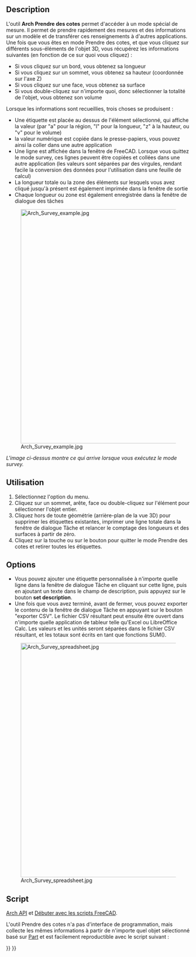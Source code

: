 <languages/>

{{Docnav/fr
|[[Arch_ToggleSubs/fr|Bascule des sous composants]]
|[[BIM_Diff/fr|Comparateur d'IFC]]
|[[BIM_Workbench/fr|Atelier BIM]]
|IconL=Arch_ToggleSubs.svg
|IconR=BIM_Diff.svg
|IconC=Workbench_BIM.svg
}}

{{GuiCommand/fr
|Name=Arch Survey
|Name/fr=Arch Prendre des cotes
|MenuLocation=Utilitaires → Prendre des cotes
|Workbenches=[[BIM_Workbench/fr|BIM]]
|SeeAlso=[[Macro_FCInfo/fr|Macro FCInfo]], [[Macro_SimpleProperties/fr|Macro SimpleProperties]]
}}

==Description==

L'outil '''Arch Prendre des cotes''' permet d'accéder à un mode spécial de mesure. Il permet de prendre rapidement des mesures et des informations sur un modèle et de transférer ces renseignements à d'autres applications. Une fois que vous êtes en mode Prendre des cotes, et que vous cliquez sur différents sous-éléments de l'objet 3D, vous récupérez les informations suivantes (en fonction de ce sur quoi vous cliquez) :

* Si vous cliquez sur un bord, vous obtenez sa longueur 
* Si vous cliquez sur un sommet, vous obtenez sa hauteur (coordonnée sur l'axe Z) 
* Si vous cliquez sur une face, vous obtenez sa surface 
* Si vous double-cliquez sur n'importe quoi, donc sélectionner la totalité de l'objet, vous obtenez son volume

Lorsque les informations sont recueillies, trois choses se produisent :

* Une étiquette est placée au dessus de l'élément sélectionné, qui affiche la valeur (par "a" pour la région, "l" pour la longueur, "z" à la hauteur, ou "v" pour le volume)
* la valeur numérique est copiée dans le presse-papiers, vous pouvez ainsi la coller dans une autre application
* Une ligne est affichée dans la fenêtre de FreeCAD. Lorsque vous quittez le mode survey, ces lignes peuvent être copiées et collées dans une autre application (les valeurs sont séparées par des virgules, rendant facile la conversion des données pour l'utilisation dans une feuille de calcul)
* La longueur totale ou la zone des éléments sur lesquels vous avez cliqué jusqu'à présent est également imprimée dans la fenêtre de sortie
* Chaque longueur ou zone est également enregistrée dans la fenêtre de dialogue des tâches

[[Image:Arch Survey example.jpg|640px]]

''L'image ci-dessus montre ce qui arrive lorsque vous exécutez le mode survey.''

<span id="Usage"></span>
==Utilisation==

# Sélectionnez l'option {{MenuCommand|Utilitaires → [[Image:Arch_Survey.svg|16px]] Prendre des cotes}} du menu.
# Cliquez sur un sommet, arête, face ou double-cliquez sur l'élément pour sélectionner l'objet entier.
# Cliquez hors de toute géométrie (arrière-plan de la vue 3D) pour supprimer les étiquettes existantes, imprimer une ligne totale dans la fenêtre de dialogue Tâche et relancer le comptage des longueurs et des surfaces à partir de zéro.
# Cliquez sur la touche {{KEY|Échap}} ou sur le bouton {{Button|Fermer}} pour quitter le mode Prendre des cotes et retirer toutes les étiquettes.

==Options==

* Vous pouvez ajouter une étiquette personnalisée à n'importe quelle ligne dans la fenêtre de dialogue Tâche en cliquant sur cette ligne, puis en ajoutant un texte dans le champ de description, puis appuyez sur le bouton '''set description'''.
* Une fois que vous avez terminé, avant de fermer, vous pouvez exporter le contenu de la fenêtre de dialogue Tâche en appuyant sur le bouton "exporter CSV". Le fichier CSV résultant peut ensuite être ouvert dans n'importe quelle application de tableur telle qu'Excel ou LibreOffice Calc. Les valeurs et les unités seront séparées dans le fichier CSV résultant, et les totaux sont écrits en tant que fonctions SUM().

[[Image:Arch Survey spreadsheet.jpg|640px]]

<span id="Scripting"></span>
==Script==

{{Emphasis|Voir aussi :}} [[Arch_API/fr|Arch API]] et [[FreeCAD_Scripting_Basics/fr|Débuter avec les scripts FreeCAD]].

L'outil Prendre des cotes n'a pas d'interface de programmation, mais collecte les mêmes informations à partir de n'importe quel objet sélectionné basé sur [[Part_Workbench/fr|Part]] et est facilement reproductible avec le script suivant :

{{Code|code=
import FreeCADGui

selection = FreeCADGui.Selection.getSelectionEx()

for obj in selection:
    for element in obj.SubObjects:
        print("Area: %f", element.Area)
        print("Length: %f", element.Length)
        print("Volume: %f", element.Volume)
        print("Center of Mass: %f", element.CenterOfMass)
}}


{{Docnav/fr
|[[Arch_ToggleSubs/fr|Bascule des sous composants]]
|[[BIM_Diff/fr|Comparateur d'IFC]]
|[[BIM_Workbench/fr|Atelier BIM]]
|IconL=Arch_ToggleSubs.svg
|IconR=BIM_Diff.svg
|IconC=Workbench_BIM.svg
}}

{{BIM_Tools_navi{{#translation:}}}}
{{Userdocnavi{{#translation:}}}}